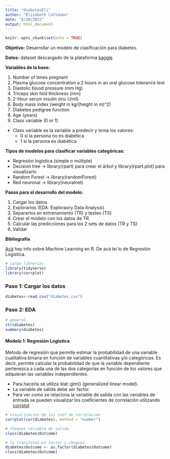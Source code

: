 ```yaml
---
title: "diabetesEli"
author: "Elizabeth Cattaneo"
date: "8/20/2022"
output: html_document
---
```


```r
knitr::opts_chunk$set(echo = TRUE)
```

**Objetivo:**
Desarrollar un modelo de clasificación para diabetes.

**Datos:**
dataset descargado de la plataforma  [kaggle](https://www.kaggle.com/competitions/diabetes-classification/overview)

**Variables de la base:**

1. Number of times pregnant
2. Plasma glucose concentration a 2 hours in an oral glucose tolerance test
3. Diastolic blood pressure (mm Hg)
4. Triceps skin fold thickness (mm)
5. 2-Hour serum insulin (mu U/ml)
6. Body mass index (weight in kg/(height in m)^2)
7. Diabetes pedigree function
8. Age (years)
9. Class variable (0 or 1)

* Class variable es la variable a predecir y toma los valores:
  - 0 si la persona no es diabética
  - 1 si la persona es diabética

**Tipos de modelos para clasificar variables categóricas:**

+ Regresión logística (simple o múltiple)
+ Decision tree -> library(rpart) para crear el árbol y library(rpart.plot) para visualizarlo
+ Random Forest -> library(randomForest)
+ Red neuronal -> library(neuralnet)

**Pasos para el desarrollo del modelo:**

1) Cargar los datos 
2) Explorarlos (EDA: Exploraory Data Analysis)
3) Separarlos en entrenamiento (TR) y testeo (TS)
4) Crear el modelo con los datos de TR
5) Calcular las predicciones para los 2 sets de datos (TR y TS)
6) Validar

**Bibliografía**

[Acá](https://www.cienciadedatos.net/machine-learning-r.html) hay info sobre Machine Learning en R. De acá lei lo de Regresión Logística.

```r
# cargo librerias
library(tidyverse)
library(corrplot)
```

### **Paso 1: Cargar los datos**

```r
diabetes<-read.csv("diabetes.csv")
```

### **Paso 2: EDA**

```r
# general
str(diabetes)
summary(diabetes)
```

#### **Modelo 1: Regresión Logística**

Método de regresión que permite estimar la probabilidad de una variable cualitativa binaria en función de variables cuantitativas y/o categóricas. Es decir, permite calcular la probabilidad de que la variable dependiente pertenezca a cada una de las dos categorías en función de los valores que adquieran las variables independientes.

* Para hacerla se utiliza stat::glm() (generalized linear model).
* La variable de salida debe ser factor.
* Para ver como se relaciona la variable de salida con las variables de entrada se pueden visualizar los coeficientes de correlación utilizando [corrplot](https://cran.r-project.org/web/packages/corrplot/vignettes/corrplot-intro.html)

```r
# visualizacion de los coef de correlacion
corrplot(cor(diabetes), method = "number")
```

```r
# chequeo variable de salida
class(diabetes$Outcome)
```

```r
# la transformo en factor y chequeo
diabetes$Outcome <- as.factor(diabetes$Outcome)
class(diabetes$Outcome)
```
